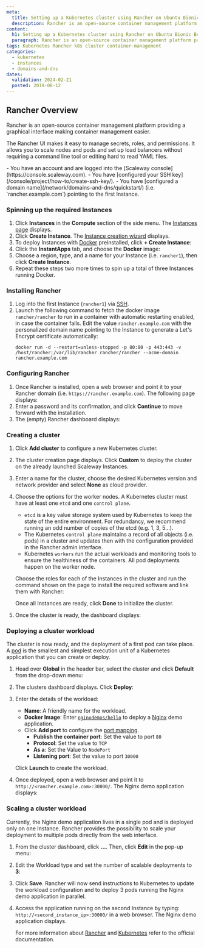 ```yaml
---
meta:
  title: Setting up a Kubernetes cluster using Rancher on Ubuntu Bionic Beaver
  description: Rancher is an open-source container management platform providing a graphical interface making container management easier.
content:
  h1: Setting up a Kubernetes cluster using Rancher on Ubuntu Bionic Beaver
  paragraph: Rancher is an open-source container management platform providing a graphical interface making container management easier.
tags: Kubernetes Rancher k8s cluster container-management 
categories:
  - kubernetes
  - instances
  - domains-and-dns
dates:
  validation: 2024-02-21
  posted: 2019-08-12
---
```


## Rancher Overview

Rancher is an open-source container management platform providing a graphical interface making container management easier.

The Rancher UI makes it easy to manage secrets, roles, and permissions. It allows you to scale nodes and pods and set up load balancers without requiring a command line tool or editing hard to read YAML files.

<Macro id="iam-requirements" />
 
<Message type="requirement">
  - You have an account and are logged into the [Scaleway console](https://console.scaleway.com).
  - You have [configured your SSH key](/console/project/how-to/create-ssh-key/).
  - You have [configured a domain name](/network/domains-and-dns/quickstart/) (i.e. `rancher.example.com`) pointing to the first Instance.
</Message>

### Spinning up the required Instances

1. Click **Instances** in the **Compute** section of the side menu. The [Instances page](https://console.scaleway.com/instance/servers) displays.
2. Click **Create Instance**. The [Instance creation wizard](https://console.scaleway.com/instance/servers/create) displays.
3. To deploy Instances with [Docker](https://www.docker.com/) preinstalled, click **+ Create Instance**:
    <Lightbox src="scaleway-rancher_instances.webp" alt="" />
4. Click the **InstantApps** tab, and choose the **Docker** image:
    <Lightbox src="scaleway-rancher_instant_apps.webp" alt="" />
5. Choose a region, type, and a name for your Instance (i.e. `rancher1`), then click **Create Instance**.
6. Repeat these steps two more times to spin up a total of three Instances running Docker.

### Installing Rancher

1. Log into the first Instance (`rancher1`) via [SSH](/compute/instances/how-to/connect-to-instance/).
2. Launch the following command to fetch the docker image `rancher/rancher` to run in a container with automatic restarting enabled, in case the container fails. Edit the value `rancher.example.com` with the personalized domain name pointing to the Instance to generate a Let's Encrypt certificate automatically:
    ```
    docker run -d --restart=unless-stopped -p 80:80 -p 443:443 -v /host/rancher:/var/lib/rancher rancher/rancher --acme-domain rancher.example.com
    ```

### Configuring Rancher

1. Once Rancher is installed, open a web browser and point it to your Rancher domain (i.e. `https://rancher.example.com`). The following page displays:
    <Lightbox src="scaleway-rancher_password.webp" alt="" />
2. Enter a password and its confirmation, and click **Continue** to move forward with the installation.
4. The (empty) Rancher dashboard displays:
    <Lightbox src="scaleway-rancher_dashboard_empty.webp" alt="" />

### Creating a cluster

1. Click **Add cluster** to configure a new Kubernetes cluster.
2. The cluster creation page displays. Click **Custom** to deploy the cluster on the already launched Scaleway Instances.
    <Lightbox src="scaleway-rancher_add_cluster.webp" alt="" />
3. Enter a name for the cluster, choose the desired Kubernetes version and network provider and select **None** as cloud provider.
    <Lightbox src="scaleway-rancher_cluster_options.webp" alt="" />
4. Choose the options for the worker nodes. A Kubernetes cluster must have at least one `etcd` and one `control plane`.
    - `etcd` is a key value storage system used by Kubernetes to keep the state of the entire environment. For redundancy, we recommend running an odd number of copies of the etcd (e.g. 1, 3, 5…).
    - The Kubernetes `control plane` maintains a record of all objects (i.e. pods) in a cluster and updates then with the configuration provided in the Rancher admin interface.
    - Kubernetes `workers` run the actual workloads and monitoring tools to ensure the healthiness of the containers. All pod deployments happen on the worker node.

    Choose the roles for each of the Instances in the cluster and run the command shown on the page to install the required software and link them with Rancher:

    <Lightbox src="scaleway-rancher_node_run.webp" alt="" />

    Once all Instances are ready, click **Done** to initialize the cluster.
5. Once the cluster is ready, the dashboard displays:
    <Lightbox src="scaleway-rancher_dashboard.webp" alt="" />

### Deploying a cluster workload

The cluster is now ready, and the deployment of a first pod can take place. A [pod](https://kubernetes.io/docs/concepts/workloads/pods/pod-overview/) is the smallest and simplest execution unit of a Kubernetes application that you can create or deploy.

1. Head over **Global** in the header bar, select the cluster and click **Default** from the drop-down menu:
    <Lightbox src="scaleway-rancher_menu.webp" alt="" />
2. The clusters dashboard displays. Click **Deploy**:
    <Lightbox src="scaleway-rancher_dashboard.webp" alt="" />
3. Enter the details of the workload:
    - **Name**: A friendly name for the workload.
    - **Docker Image**: Enter [`nginxdemos/hello`](https://hub.docker.com/r/nginxdemos/hello/) to deploy a [Nginx](http://nginx.org/) demo application.
    - Click **Add port** to configure the [port mapping](https://en.wikipedia.org/wiki/Port_forwarding).
      - **Publish the container port**: Set the value to port `80`
      - **Protocol**: Set the value to `TCP`
      - **As a**: Set the Value to `NodePort`
      - **Listening port**: Set the value to port `30000`

    <Lightbox src="scaleway-deploy_workload.webp" alt="" />

    Click **Launch** to create the workload.
4. Once deployed, open a web browser and point it to `http://<rancher.example.com>:30000/`. The Nginx demo application displays:
    <Lightbox src="scaleway-nginx_demo_app.webp" alt="" />

### Scaling a cluster workload

Currently, the Nginx demo application lives in a single pod and is deployed only on one Instance. Rancher provides the possibility to scale your deployment to multiple pods directly from the web interface.

1. From the cluster dashboard, click **…**. Then, click **Edit** in the pop-up menu:
    <Lightbox src="scaleway-workload_edit.webp" alt="" />
2. Edit the Workload type and set the number of scalable deployments to **3**:
    <Lightbox src="scaleway-upgrade_service.webp" alt="" />
3. Click **Save**. Rancher will now send instructions to Kubernetes to update the workload configuration and to deploy 3 pods running the Nginx demo application in parallel.
    <Lightbox src="scaleway-workload_updated.webp" alt="" />
4. Access the application running on the second Instance by typing: `http://<second_instance_ip>:30000/` in a web browser. The Nginx demo application displays.

    For more information about [Rancher](https://rancher.com/docs/rancher/v2.x/en/) and [Kubernetes](https://kubernetes.io/docs/home/) refer to the official documentation.